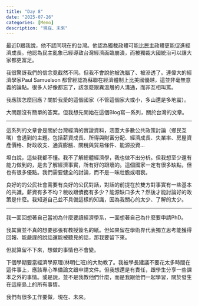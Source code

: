 ```yaml
---
title: "Day 8"
date: "2025-07-26"
categories: [Memo]
description: "現在、未來"
---
```


最近D跟我說，他不認同現在的台灣。他認為獨裁政體可能比民主政體更能促進經濟成長。他認為民主亂象已經導致台灣經濟面臨崩潰，而被獨裁大國統治可以讓大家都更富足。

我很驚訝我們的信念竟截然不同。但我不會說他被洗腦了、被滲透了。連偉大的經濟學家Paul Samuelson 都曾經認為蘇聯在經濟體制上比美國優越，這並非毫無意義的論點。很多人好像都忘了，該怎麼跟異溫層的人溝通，而非互相叫罵。

我應該怎麼回應？關於我愛的這個國家（不管這個家大或小，多山還是多地震）。

大問題沒有簡單的答案。但我想先開始在這個Blog寫一系列，關於台灣的文章。

---

這系列的文章會是關於台灣經濟的實證資料，涵蓋大多數公共政策討論（鄉民互嘴）會遇到的主題。包括薪資成長、所得與財富分配、經濟成長、失業率、房屋資產價格、財政收支、通貨膨脹、關稅與貿易條件、能源投資…

坦白說，這些我都不懂。我不了解總體經濟學，我也做不出分析。但我想至少還有能力做到的，是去了解經濟事實，所有好的跟壞的。這個國家一定有很多缺點，但也有很多優點。我們需要健全的討論，而不是一昧壯膽或唱衰。

良好的的公民社會需要有良好的公民對話，對話的前提在於雙方對事實有一些基本的共識。薪資有多不均？稅收跟債務有多少？能源缺口多大？然後才能討論好的政策是什麼。我知道自己並不具備這樣的知識，因為我關心的太少、了解的太少。

---

我一面回想著自己當初為什麼要讀經濟學系，一面想著自己為什麼要申請PhD。

我其實並不真的想要那張有教授簽名的紙。但如果留在學術界代表獨立思考能獲得回報、能嚴謹的說話還能被聽見的話，那我要留下來。

但就算留不下來，想做的事情也不會變。

下個學期要當經濟學原理(林明仁班)的大助教了。我被學長建議不要花太多時間在這件事上，應該專心準備論文跟申請文件。但我想還是有責任，跟學生分享一些課本之外的事情。或是說，並不是我教他們什麼，而是我跟他們一起學習，關於發生在這座島上的所有事情。

我們有很多工作要做，現在、未來。

